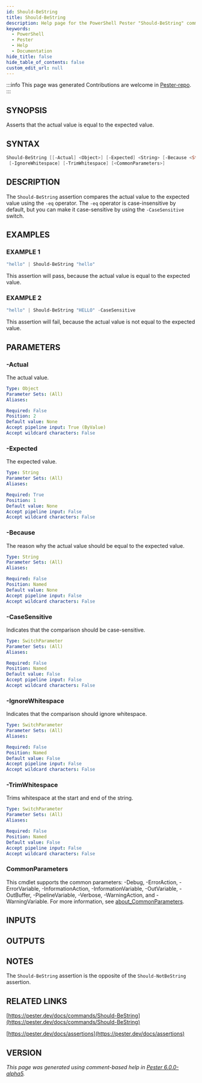 ```yaml
---
id: Should-BeString
title: Should-BeString
description: Help page for the PowerShell Pester "Should-BeString" command
keywords:
  - PowerShell
  - Pester
  - Help
  - Documentation
hide_title: false
hide_table_of_contents: false
custom_edit_url: null
---
```


:::info This page was generated
Contributions are welcome in [Pester-repo](https://github.com/pester/pester).
:::

## SYNOPSIS

Asserts that the actual value is equal to the expected value.

## SYNTAX

```powershell
Should-BeString [[-Actual] <Object>] [-Expected] <String> [-Because <String>] [-CaseSensitive]
 [-IgnoreWhitespace] [-TrimWhitespace] [<CommonParameters>]
```

## DESCRIPTION

The `Should-BeString` assertion compares the actual value to the expected value using the `-eq` operator.
The `-eq` operator is case-insensitive by default, but you can make it case-sensitive by using the `-CaseSensitive` switch.

## EXAMPLES

### EXAMPLE 1

```powershell
"hello" | Should-BeString "hello"
```

This assertion will pass, because the actual value is equal to the expected value.

### EXAMPLE 2

```powershell
"hello" | Should-BeString "HELLO" -CaseSensitive
```

This assertion will fail, because the actual value is not equal to the expected value.

## PARAMETERS

### -Actual

The actual value.

```yaml
Type: Object
Parameter Sets: (All)
Aliases:

Required: False
Position: 2
Default value: None
Accept pipeline input: True (ByValue)
Accept wildcard characters: False
```

### -Expected

The expected value.

```yaml
Type: String
Parameter Sets: (All)
Aliases:

Required: True
Position: 1
Default value: None
Accept pipeline input: False
Accept wildcard characters: False
```

### -Because

The reason why the actual value should be equal to the expected value.

```yaml
Type: String
Parameter Sets: (All)
Aliases:

Required: False
Position: Named
Default value: None
Accept pipeline input: False
Accept wildcard characters: False
```

### -CaseSensitive

Indicates that the comparison should be case-sensitive.

```yaml
Type: SwitchParameter
Parameter Sets: (All)
Aliases:

Required: False
Position: Named
Default value: False
Accept pipeline input: False
Accept wildcard characters: False
```

### -IgnoreWhitespace

Indicates that the comparison should ignore whitespace.

```yaml
Type: SwitchParameter
Parameter Sets: (All)
Aliases:

Required: False
Position: Named
Default value: False
Accept pipeline input: False
Accept wildcard characters: False
```

### -TrimWhitespace

Trims whitespace at the start and end of the string.

```yaml
Type: SwitchParameter
Parameter Sets: (All)
Aliases:

Required: False
Position: Named
Default value: False
Accept pipeline input: False
Accept wildcard characters: False
```

### CommonParameters

This cmdlet supports the common parameters: -Debug, -ErrorAction, -ErrorVariable, -InformationAction, -InformationVariable, -OutVariable, -OutBuffer, -PipelineVariable, -Verbose, -WarningAction, and -WarningVariable. For more information, see [about_CommonParameters](http://go.microsoft.com/fwlink/?LinkID=113216).

## INPUTS

## OUTPUTS

## NOTES

The `Should-BeString` assertion is the opposite of the `Should-NotBeString` assertion.

## RELATED LINKS

[https://pester.dev/docs/commands/Should-BeString](https://pester.dev/docs/commands/Should-BeString)

[https://pester.dev/docs/assertions](https://pester.dev/docs/assertions)

## VERSION

*This page was generated using comment-based help in [Pester 6.0.0-alpha5](https://github.com/pester/pester).*
